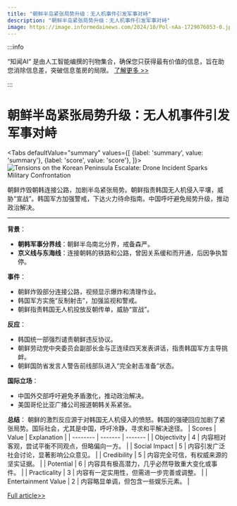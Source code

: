```yaml
---
title: "朝鲜半岛紧张局势升级：无人机事件引发军事对峙"
description: "朝鲜半岛紧张局势升级：无人机事件引发军事对峙"
image: https://image.informedainews.com/2024/10/Pol-nAa-1729076053-0.jpg
---
```



:::info

“知闻AI“ 是由人工智能编撰的刊物集合，确保您只获得最有价值的信息，旨在助您消除信息差，突破信息茧房的局限。  [了解更多 >>](/)

:::

# 朝鲜半岛紧张局势升级：无人机事件引发军事对峙


<Tabs
	defaultValue="summary"
	values={[
	{label: 'summary', value: 'summary'},
	{label: 'score', value: 'score'},
]}>
<TabItem value="summary">
<img
  src="https://image.informedainews.com/2024/10/Pol-nAa-1729076053-0.jpg"
  alt="Tensions on the Korean Peninsula Escalate: Drone Incident Sparks Military Confrontation"
/>



朝鲜炸毁朝韩连接公路，加剧半岛紧张局势。朝鲜指责韩国无人机侵入平壤，威胁“宣战”。韩国军方加强警戒，下达火力待命指南。中国呼吁避免局势升级，推动政治解决。

---

**背景**：
- **朝韩军事分界线**：朝鲜半岛南北分界，戒备森严。
- **京义线与东海线**：连接朝韩的铁路和公路，曾因关系缓和而开通，后因争执暂停。

**事件**：
- 朝鲜炸毁部分连接公路，视频显示爆炸和清理作业。
- 韩国军方实施“反制射击”，加强监视和警戒。
- 朝鲜指责韩国无人机投放反朝传单，威胁“宣战”。

**反应**：
- 韩国统一部强烈谴责朝鲜违反协议。
- 朝鲜劳动党中央委员会副部长金与正连续四天发表讲话，指责韩国军方主导挑衅。
- 朝鲜国防省发言人警告前线部队进入“完全射击准备”状态。

**国际立场**：
- 中国外交部呼吁避免矛盾激化，推动政治解决。
- 美国哥伦比亚广播公司报道朝韩关系紧张。

**总结**：
朝鲜的激烈反应源于对韩国无人机侵入的愤怒。韩国的强硬回应加剧了紧张局势。国际社会，尤其是中国，呼吁冷静，寻求和平解决途径。
</TabItem>
<TabItem value="score">
	| Scores     | Value   | Explanation |
	| -------- | ------- | ------- |
	| Objectivity  | 4    | 内容相对客观，尝试平衡不同观点，但略偏向一方。    |
	| Social Impact | 5     | 内容引发广泛社会讨论，显著影响公众意见。    |
	| Credibility    | 5    | 内容完全可信，有权威来源的坚实证据。    |
	| Potential    | 6    | 内容具有极高潜力，几乎必然导致重大变化或事件。    |
	| Practicality    | 3    | 内容有一定实用性，但需进一步完善或调整。    |
	| Entertainment Value    | 2    | 内容略显单调，但包含一些娱乐元素。    |
</TabItem>
</Tabs>

[Full article>>](https://wallstreetcn.com/articles/3730481)
